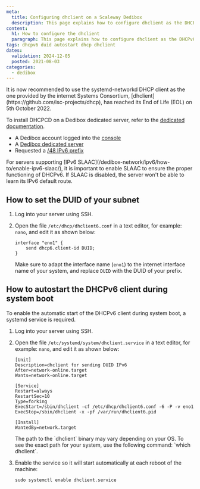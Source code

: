 ```yaml
---
meta:
  title: Configuring dhclient on a Scaleway Dedibox
  description: This page explains how to configure dhclient as the DHCPv6 client.
content:
  h1: How to configure the dhclient
  paragraph: This page explains how to configure dhclient as the DHCPv6 client.
tags: dhcpv6 duid autostart dhcp dhclient
dates:
  validation: 2024-12-05
  posted: 2021-08-03
categories:
  - dedibox
---
```


<Message type="important">
  It is now recommended to use the systemd-networkd DHCP client as the one provided by the internet Systems Consortium, [dhclient](https://github.com/isc-projects/dhcp), has reached its End of Life (EOL) on 5th October 2022.

  To install DHCPCD on a Dedibox dedicated server, refer to the [dedicated documentation](/tutorials/dhcpcd-dedibox/).
</Message>

<Macro id="requirements" />

- A Dedibox account logged into the [console](https://console.online.net)
- A [Dedibox dedicated server](/dedibox/dedicated-servers/how-to/order-a-server/)
- Requested a [/48 IPv6 prefix](/dedibox-network/ipv6/how-to/request-prefix/)

<Message type="important">
  For servers supporting [IPv6 SLAAC](/dedibox-network/ipv6/how-to/enable-ipv6-slaac/), it is important to enable SLAAC to ensure the proper functioning of DHCPv6. If SLAAC is disabled, the server won't be able to learn its IPv6 default route.
</Message>

## How to set the DUID of your subnet

1. Log into your server using SSH.
2. Open the file `/etc/dhcp/dhclient6.conf` in a text editor, for example: `nano`, and edit it as shown below:
    ```
    interface "eno1" {
        send dhcp6.client-id DUID;
    }
    ```

    Make sure to adapt the interface name (`eno1`) to the internet interface name of your system, and replace `DUID` with the DUID of your prefix.

## How to autostart the DHCPv6 client during system boot

To enable the automatic start of the DHCPv6 client during system boot, a systemd service is required.

1. Log into your server using SSH.
2. Open the file `/etc/systemd/system/dhclient.service` in a text editor, for example: `nano`, and edit it as shown below:
    ```
    [Unit]
    Description=dhclient for sending DUID IPv6
    After=network-online.target
    Wants=network-online.target

    [Service]
    Restart=always
    RestartSec=10
    Type=forking
    ExecStart=/sbin/dhclient -cf /etc/dhcp/dhclient6.conf -6 -P -v eno1
    ExecStop=/sbin/dhclient -x -pf /var/run/dhclient6.pid

    [Install]
    WantedBy=network.target
    ```

    <Message type="tip">
      The path to the `dhclient` binary may vary depending on your OS. To see the exact path for your system, use the following command: `which dhclient`.
    </Message>
3. Enable the service so it will start automatically at each reboot of the machine:
    ```
    sudo systemctl enable dhclient.service
    ```
